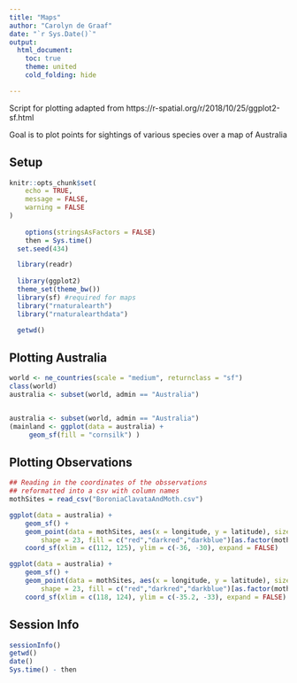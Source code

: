 ```yaml
---
title: "Maps"
author: "Carolyn de Graaf"
date: "`r Sys.Date()`"
output:
  html_document:
    toc: true
    theme: united
    cold_folding: hide

---
```


Script for plotting adapted from
https://r-spatial.org/r/2018/10/25/ggplot2-sf.html

Goal is to plot points for sightings of various species over a map of Australia


## Setup
```r
knitr::opts_chunk$set(
	echo = TRUE,
	message = FALSE,
	warning = FALSE
)
	
	options(stringsAsFactors = FALSE)
	then = Sys.time()
  set.seed(434)

  library(readr)
  
  library(ggplot2)
  theme_set(theme_bw())
  library(sf) #required for maps
  library("rnaturalearth")
  library("rnaturalearthdata")

  getwd()
```



## Plotting Australia

```r


world <- ne_countries(scale = "medium", returnclass = "sf")
class(world)
australia <- subset(world, admin == "Australia")


australia <- subset(world, admin == "Australia")
(mainland <- ggplot(data = australia) +
     geom_sf(fill = "cornsilk") )


```


## Plotting Observations

```r

## Reading in the coordinates of the obsservations
## reformatted into a csv with column names
mothSites = read_csv("BoroniaClavataAndMoth.csv")

ggplot(data = australia) +
    geom_sf() +
    geom_point(data = mothSites, aes(x = longitude, y = latitude), size = 2, 
        shape = 23, fill = c("red","darkred","darkblue")[as.factor(mothSites$species)]) +
    coord_sf(xlim = c(112, 125), ylim = c(-36, -30), expand = FALSE)

ggplot(data = australia) +
    geom_sf() +
    geom_point(data = mothSites, aes(x = longitude, y = latitude), size = 2, 
        shape = 23, fill = c("red","darkred","darkblue")[as.factor(mothSites$species)]) +
    coord_sf(xlim = c(118, 124), ylim = c(-35.2, -33), expand = FALSE)


```


## Session Info

```r

sessionInfo()
getwd()
date()
Sys.time() - then

```

